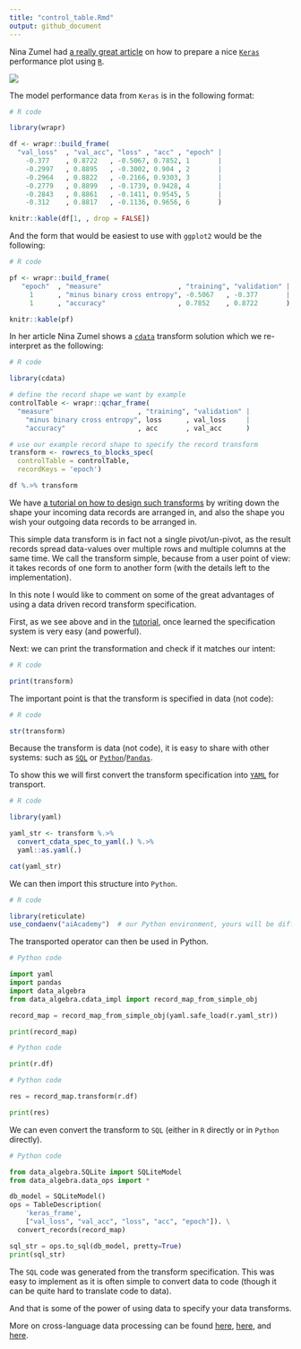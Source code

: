 ```yaml
---
title: "control_table.Rmd"
output: github_document
---
```


Nina Zumel had [a really great article](http://winvector.github.io/FluidData/FluidDataReshapingWithCdata.html) on how to prepare a nice [`Keras`](https://keras.io) performance plot using [`R`](https://www.r-project.org).

![](Keras_plot.png)

The model performance data from `Keras` is in the following format:


```r
# R code

library(wrapr)

df <- wrapr::build_frame(
  "val_loss"  , "val_acc", "loss" , "acc" , "epoch" |
    -0.377    , 0.8722   , -0.5067, 0.7852, 1       |
    -0.2997   , 0.8895   , -0.3002, 0.904 , 2       |
    -0.2964   , 0.8822   , -0.2166, 0.9303, 3       |
    -0.2779   , 0.8899   , -0.1739, 0.9428, 4       |
    -0.2843   , 0.8861   , -0.1411, 0.9545, 5       |
    -0.312    , 0.8817   , -0.1136, 0.9656, 6       )

knitr::kable(df[1, , drop = FALSE])
```

And the form that would be easiest to use with `ggplot2` would be the following:

```r
# R code

pf <- wrapr::build_frame(
   "epoch"  , "measure"                   , "training", "validation" |
     1      , "minus binary cross entropy", -0.5067   , -0.377       |
     1      , "accuracy"                  , 0.7852    , 0.8722       )

knitr::kable(pf)
```

In her article Nina Zumel shows a [`cdata`](https://winvector.github.io/cdata/) transform solution which we re-interpret as the following:


```r
# R code

library(cdata)

# define the record shape we want by example
controlTable <- wrapr::qchar_frame(
  "measure"                     , "training", "validation" |
    "minus binary cross entropy", loss      , val_loss     |
    "accuracy"                  , acc       , val_acc      )

# use our example record shape to specify the record transform
transform <- rowrecs_to_blocks_spec(
  controlTable = controlTable,
  recordKeys = 'epoch')

df %.>% transform
```

We have [a tutorial on how to design such transforms](https://cran.r-project.org/web/packages/cdata/vignettes/design.html) by writing down the shape your incoming data records are arranged in, and also the shape you wish your outgoing data records to be arranged in.

This simple data transform is in fact not a single pivot/un-pivot, as the result records spread data-values over multiple rows and multiple columns at the same time. We call the transform simple, because from a user point of view: it takes records of one form to another form (with the details left to the implementation).

In this note I would like to comment on some of the great advantages of using a data driven record transform specification.

First, as we see above and in the [tutorial](https://cran.r-project.org/web/packages/cdata/vignettes/design.html), once learned the specification system is very easy (and powerful).

Next: we can print the transformation and check if it matches our intent:

```r
# R code

print(transform)
```

The important point is that the transform is specified in data (not code):

```r
# R code

str(transform)
```


Because the transform is data (not code), it is easy to share with other systems: such as [`SQL`](https://en.wikipedia.org/wiki/SQL) or [`Python`](https://www.python.org)/[`Pandas`](https://pandas.pydata.org).

To show this we will first convert the transform specification into [`YAML`](https://yaml.org) for transport.

```r
# R code

library(yaml)

yaml_str <- transform %.>%
  convert_cdata_spec_to_yaml(.) %.>%
  yaml::as.yaml(.)

cat(yaml_str)
```

We can then import this structure into `Python`.

```r
# R code

library(reticulate)
use_condaenv("aiAcademy")  # our Python environment, yours will be different
```

The transported operator can then be used in Python.

```python
# Python code

import yaml
import pandas
import data_algebra
from data_algebra.cdata_impl import record_map_from_simple_obj

record_map = record_map_from_simple_obj(yaml.safe_load(r.yaml_str))

print(record_map)
```


```python
# Python code

print(r.df)
```

```python
# Python code

res = record_map.transform(r.df)

print(res)
```


We can even convert the transform to `SQL` (either in `R` directly or in `Python` directly).

```python
# Python code

from data_algebra.SQLite import SQLiteModel
from data_algebra.data_ops import *

db_model = SQLiteModel()
ops = TableDescription(
    'keras_frame', 
    ["val_loss", "val_acc", "loss", "acc", "epoch"]). \
  convert_records(record_map)

sql_str = ops.to_sql(db_model, pretty=True)
print(sql_str)
```

The `SQL` code was generated from the transform specification. This was easy to implement as it is often simple to convert data to code (though it can be quite hard to translate code to data).

And that is some of the power of using data to specify your data transforms.

More on cross-language data processing can be found [here](https://github.com/WinVector/rquery/blob/master/Examples/data_algebra/interop.md), [here](https://github.com/WinVector/data_algebra/blob/master/Examples/LogisticExample/ScoringExample.md),
and [here](https://github.com/WinVector/data_algebra/blob/master/Examples/cdata/cdata_example.ipynb).


